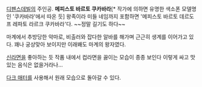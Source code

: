 [[디펜스데빌]]의 주인공. '''메피스토 바르토 쿠카바라'''[* 작가에 의하면 유명한 색소폰 모델명인 '쿠카바라'에서 따온 듯]
왕족이라 미들 네임까지 포함하면 '메피스토 바르토 데르도프 레파토 라르크 쿠카바라'다. ~~정말 길기도 하다~~

마계에서 추방당한 악마로, 비출러와 잡다한 알바를 해가며 근근히 생계를 이어가고 있다. 
꽤나 궁상맞아 보이지만 이래봬도 마계의 왕자였다.

[[신라면]]을 좋아하는 듯 작품 내에서 컵라면을 끓이는 모습이 종종 보인다
이렇게 싸고 맛있는 음식은 없을거라나…

[[다크 매터]]를 사용해서 원래 모습으로 돌아갈 수 있다.
